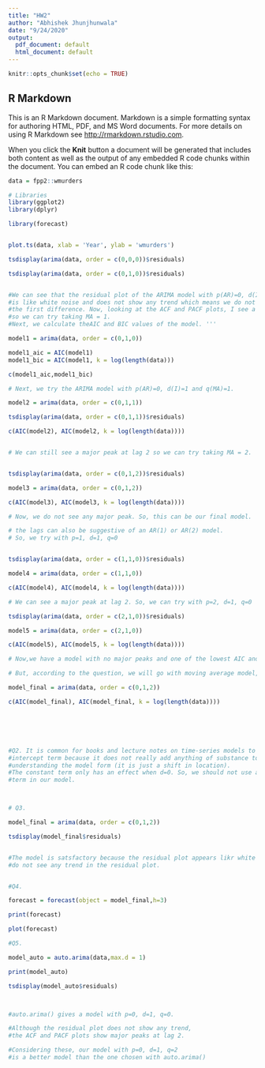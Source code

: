 ```yaml
---
title: "HW2"
author: "Abhishek Jhunjhunwala"
date: "9/24/2020"
output:
  pdf_document: default
  html_document: default
---
```


```r
knitr::opts_chunk$set(echo = TRUE)
```

## R Markdown

This is an R Markdown document. Markdown is a simple formatting syntax for authoring HTML, PDF, and MS Word documents. For more details on using R Markdown see <http://rmarkdown.rstudio.com>.

When you click the **Knit** button a document will be generated that includes both content as well as the output of any embedded R code chunks within the document. You can embed an R code chunk like this:

```r


data = fpp2::wmurders

# Libraries
library(ggplot2)
library(dplyr)

library(forecast)


plot.ts(data, xlab = 'Year', ylab = 'wmurders')

tsdisplay(arima(data, order = c(0,0,0))$residuals)

tsdisplay(arima(data, order = c(0,1,0))$residuals)


#We can see that the residual plot of the ARIMA model with p(AR)=0, d(I)=1, q(MA)=0 
#is like white noise and does not show any trend which means we do not need to go beyond
#the first difference. Now, looking at the ACF and PACF plots, I see a major peak at lag 2
#so we can try taking MA = 1.
#Next, we calculate theAIC and BIC values of the model. '''

model1 = arima(data, order = c(0,1,0))

model1_aic = AIC(model1) 
model1_bic = AIC(model1, k = log(length(data)))

c(model1_aic,model1_bic)

# Next, we try the ARIMA model with p(AR)=0, d(I)=1 and q(MA)=1.

model2 = arima(data, order = c(0,1,1))

tsdisplay(arima(data, order = c(0,1,1))$residuals)

c(AIC(model2), AIC(model2, k = log(length(data))))


# We can still see a major peak at lag 2 so we can try taking MA = 2.


tsdisplay(arima(data, order = c(0,1,2))$residuals)

model3 = arima(data, order = c(0,1,2))

c(AIC(model3), AIC(model3, k = log(length(data))))

# Now, we do not see any major peak. So, this can be our final model.

# the lags can also be suggestive of an AR(1) or AR(2) model.
# So, we try with p=1, d=1, q=0


tsdisplay(arima(data, order = c(1,1,0))$residuals)

model4 = arima(data, order = c(1,1,0))

c(AIC(model4), AIC(model4, k = log(length(data))))

# We can see a major peak at lag 2. So, we can try with p=2, d=1, q=0

tsdisplay(arima(data, order = c(2,1,0))$residuals)

model5 = arima(data, order = c(2,1,0))

c(AIC(model5), AIC(model5, k = log(length(data))))

# Now,we have a model with no major peaks and one of the lowest AIC and BIC values. 

# But, according to the question, we will go with moving average model, model3:

model_final = arima(data, order = c(0,1,2))

c(AIC(model_final), AIC(model_final, k = log(length(data))))






#Q2. It is common for books and lecture notes on time-series models to omit the 
#intercept term because it does not really add anything of substance to 
#understanding the model form (it is just a shift in location).
#The constant term only has an effect when d=0. So, we should not use a constant
#term in our model.



# Q3.

model_final = arima(data, order = c(0,1,2))

tsdisplay(model_final$residuals)


#The model is satsfactory because the residual plot appears likr white noise we 
#do not see any trend in the residual plot.


#Q4.

forecast = forecast(object = model_final,h=3)

print(forecast)

plot(forecast)

#Q5.

model_auto = auto.arima(data,max.d = 1)

print(model_auto)

tsdisplay(model_auto$residuals)



#auto.arima() gives a model with p=0, d=1, q=0.

#Although the residual plot does not show any trend,
#the ACF and PACF plots show major peaks at lag 2.

#Considering these, our model with p=0, d=1, q=2 
#is a better model than the one chosen with auto.arima() 



```

